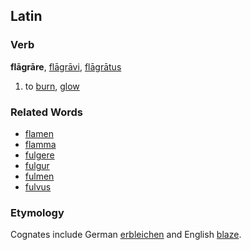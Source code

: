 ==Latin==
===Verb===
'''flāgrāre''', [[flagravi|flāgrāvi]], [[flagratus|flāgrātus]]

#to [[burn]], [[glow]]
===Related Words===
*[[flamen]]
*[[flamma]]
*[[fulgere]]
*[[fulgur]]
*[[fulmen]]
*[[fulvus]]
===Etymology===
Cognates include German [[erbleichen]] and English [[blaze]].